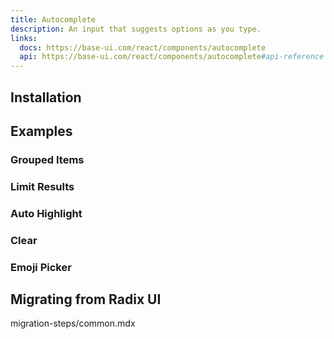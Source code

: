 ```yaml
---
title: Autocomplete
description: An input that suggests options as you type.
links:
  docs: https://base-ui.com/react/components/autocomplete
  api: https://base-ui.com/react/components/autocomplete#api-reference
---
```


<ComponentPreview name="autocomplete-demo" />

## Installation

<CodeBlockCommand component="autocomplete" />

## Examples

### Grouped Items

<ComponentPreview name="autocomplete-group" />

### Limit Results

<ComponentPreview name="autocomplete-limit-results" />

### Auto Highlight

<ComponentPreview name="autocomplete-auto-highlight" />

### Clear

<ComponentPreview name="autocomplete-clear" />

### Emoji Picker

<ComponentPreview name="autocomplete-emoji-picker" />


## Migrating from Radix UI

<Steps>
  <Step>
    <include>migration-steps/common.mdx</include>
  </Step>
</Steps>